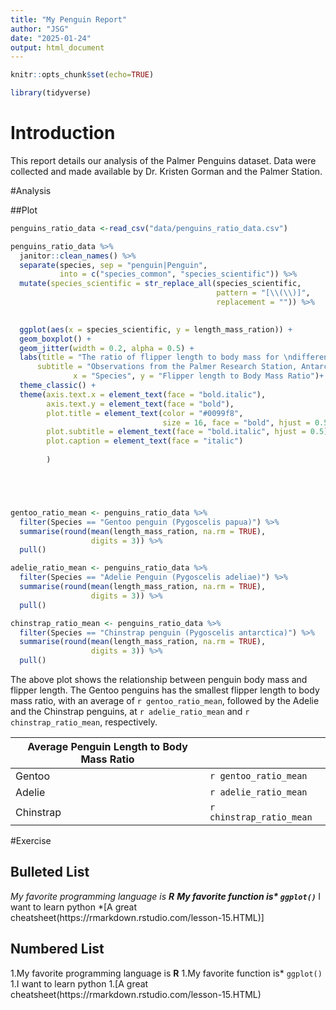 ```yaml
---
title: "My Penguin Report"
author: "JSG"
date: "2025-01-24"
output: html_document
---
```

```r
knitr::opts_chunk$set(echo=TRUE)
```
```r
library(tidyverse)

```
# Introduction

This report details our analysis of the Palmer Penguins dataset. Data were collected and made available by Dr. Kristen Gorman and the Palmer Station.

#Analysis


##Plot

```r
penguins_ratio_data <-read_csv("data/penguins_ratio_data.csv")

penguins_ratio_data %>%
  janitor::clean_names() %>%
  separate(species, sep = "penguin|Penguin", 
           into = c("species_common", "species_scientific")) %>%
  mutate(species_scientific = str_replace_all(species_scientific, 
                                              pattern = "[\\(\\)]",
                                              replacement = "")) %>%
  

  ggplot(aes(x = species_scientific, y = length_mass_ration)) +
  geom_boxplot() +
  geom_jitter(width = 0.2, alpha = 0.5) +
  labs(title = "The ratio of flipper length to body mass for \ndifferent species of penguins",
      subtitle = "Observations from the Palmer Research Station, Antarctica",
              x = "Species", y = "Flipper length to Body Mass Ratio")+
  theme_classic() +
  theme(axis.text.x = element_text(face = "bold.italic"),
        axis.text.y = element_text(face = "bold"),
        plot.title = element_text(color = "#0099f8", 
                                  size = 16, face = "bold", hjust = 0.5),
        plot.subtitle = element_text(face = "bold.italic", hjust = 0.5),
        plot.caption = element_text(face = "italic")
        
        )






```

```r

gentoo_ratio_mean <- penguins_ratio_data %>%
  filter(Species == "Gentoo penguin (Pygoscelis papua)") %>%
  summarise(round(mean(length_mass_ration, na.rm = TRUE), 
                  digits = 3)) %>%
  pull()

adelie_ratio_mean <- penguins_ratio_data %>%
  filter(Species == "Adelie Penguin (Pygoscelis adeliae)") %>%
  summarise(round(mean(length_mass_ration, na.rm = TRUE), 
                  digits = 3)) %>%
  pull()

chinstrap_ratio_mean <- penguins_ratio_data %>%
  filter(Species == "Chinstrap penguin (Pygoscelis antarctica)") %>%
  summarise(round(mean(length_mass_ration, na.rm = TRUE), 
                  digits = 3)) %>%
  pull()
```


The above plot shows the relationship between penguin body mass and flipper length. The Gentoo penguins has the smallest flipper length to body mass ratio, with an average of `r gentoo_ratio_mean`, followed by the Adelie and the Chinstrap penguins, at `r adelie_ratio_mean` and `r chinstrap_ratio_mean`, respectively.

|Average Penguin Length to Body Mass Ratio|   |
|-----------------------------------------|---|
| Gentoo | `r gentoo_ratio_mean`|
| Adelie | `r adelie_ratio_mean`|
| Chinstrap| `r chinstrap_ratio_mean`|


#Exercise

## Bulleted List
*My favorite programming language is **R**
**My favorite function is* `ggplot()`
***I want to learn python
*[A great cheatsheet(https://rmarkdown.rstudio.com/lesson-15.HTML)]

## Numbered List
1.My favorite programming language is **R**
1.My favorite function is* `ggplot()`
1.I want to learn python
1.[A great cheatsheet(https://rmarkdown.rstudio.com/lesson-15.HTML)

















